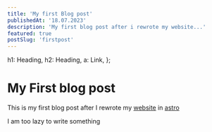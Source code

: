 ```yaml
---
title: 'My first Blog post'
publishedAt: '18.07.2023'
description: 'My first blog post after i rewrote my website...'
featured: true
postSlug: 'firstpost'
---
```


  h1: Heading,
  h2: Heading,
  a: Link,
};

<GoBack />

# My First blog post

This is my first blog post after I rewrote my [website](https://wiktrek.xyz/) in
[astro](https://astro.build/)

I am too lazy to write something

